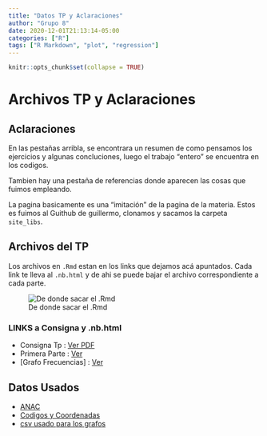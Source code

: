 ```yaml
---
title: "Datos TP y Aclaraciones"
author: "Grupo 8"
date: 2020-12-01T21:13:14-05:00
categories: ["R"]
tags: ["R Markdown", "plot", "regression"]
---
```


<style type="text/css">
.title {
  display: none;
}

#getting-started img {
  margin-right: 10px;
}

</style>

```r
knitr::opts_chunk$set(collapse = TRUE)
```

# Archivos TP y Aclaraciones

## Aclaraciones

En las pestañas arribla, se encontrara un resumen de como pensamos los ejercicios y algunas concluciones, luego el trabajo "entero" se encuentra en los codigos.

Tambien hay una pestaña de referencias donde aparecen las cosas que fuimos empleando. 

La pagina basicamente es una "imitación" de la pagina de la materia. 
Estos es fuimos al Guithub de guillermo, clonamos y sacamos la carpeta `site_libs`. 

## Archivos del TP

Los archivos en `.Rmd` estan en los links que dejamos acá apuntados.
Cada link te lleva al `.nb.html` y de ahi se puede bajar el archivo correspondiente a cada parte.

![De donde sacar el .Rmd](./descarga.jpg)

### LINKS a Consigna y .nb.html
* Consigna Tp : [Ver PDF](./consigna_tp.pdf)
* Primera Parte : [Ver](./docs/TP_V2_final.nb.html)
* [Grafo Frecuencias] : [Ver](./docs/grafo_viajes.nb.html)

## Datos Usados

* [ANAC](.csv/202109-informe-ministerio.csv)
* [Codigos y Coordenadas](.csv/sna_abril_2021_fixed_encoding.csv)
* [csv usado para los grafos](.csv/vuelos_2021.csv)





